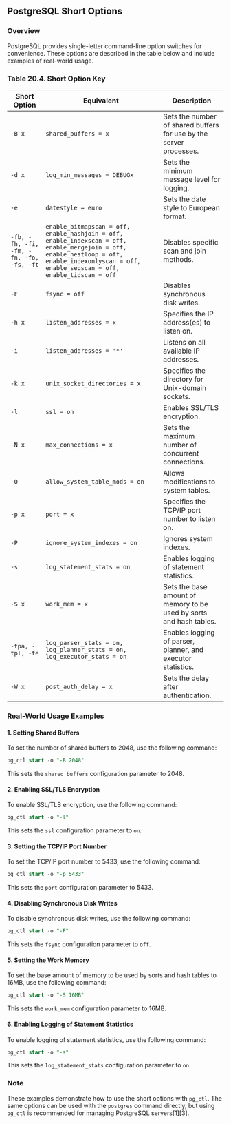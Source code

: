 ## PostgreSQL Short Options

### Overview

PostgreSQL provides single-letter command-line option switches for convenience. These options are described in the table below and include examples of real-world usage.

### Table 20.4. Short Option Key

| Short Option                             | Equivalent                                                                                                                                                                                      | Description                                                         |
| ---------------------------------------- | ----------------------------------------------------------------------------------------------------------------------------------------------------------------------------------------------- | ------------------------------------------------------------------- |
| `-B x`                                   | `shared_buffers = x`                                                                                                                                                                            | Sets the number of shared buffers for use by the server processes.  |
| `-d x`                                   | `log_min_messages = DEBUGx`                                                                                                                                                                     | Sets the minimum message level for logging.                         |
| `-e`                                     | `datestyle = euro`                                                                                                                                                                              | Sets the date style to European format.                             |
| `-fb, -fh, -fi, -fm, -fn, -fo, -fs, -ft` | `enable_bitmapscan = off, enable_hashjoin = off, enable_indexscan = off, enable_mergejoin = off, enable_nestloop = off, enable_indexonlyscan = off, enable_seqscan = off, enable_tidscan = off` | Disables specific scan and join methods.                            |
| `-F`                                     | `fsync = off`                                                                                                                                                                                   | Disables synchronous disk writes.                                   |
| `-h x`                                   | `listen_addresses = x`                                                                                                                                                                          | Specifies the IP address(es) to listen on.                          |
| `-i`                                     | `listen_addresses = '*'`                                                                                                                                                                        | Listens on all available IP addresses.                              |
| `-k x`                                   | `unix_socket_directories = x`                                                                                                                                                                   | Specifies the directory for Unix-domain sockets.                    |
| `-l`                                     | `ssl = on`                                                                                                                                                                                      | Enables SSL/TLS encryption.                                         |
| `-N x`                                   | `max_connections = x`                                                                                                                                                                           | Sets the maximum number of concurrent connections.                  |
| `-O`                                     | `allow_system_table_mods = on`                                                                                                                                                                  | Allows modifications to system tables.                              |
| `-p x`                                   | `port = x`                                                                                                                                                                                      | Specifies the TCP/IP port number to listen on.                      |
| `-P`                                     | `ignore_system_indexes = on`                                                                                                                                                                    | Ignores system indexes.                                             |
| `-s`                                     | `log_statement_stats = on`                                                                                                                                                                      | Enables logging of statement statistics.                            |
| `-S x`                                   | `work_mem = x`                                                                                                                                                                                  | Sets the base amount of memory to be used by sorts and hash tables. |
| `-tpa, -tpl, -te`                        | `log_parser_stats = on, log_planner_stats = on, log_executor_stats = on`                                                                                                                        | Enables logging of parser, planner, and executor statistics.        |
| `-W x`                                   | `post_auth_delay = x`                                                                                                                                                                           | Sets the delay after authentication.                                |

### Real-World Usage Examples

#### 1. Setting Shared Buffers

To set the number of shared buffers to 2048, use the following command:

```sql
pg_ctl start -o "-B 2048"
```

This sets the `shared_buffers` configuration parameter to 2048.

#### 2. Enabling SSL/TLS Encryption

To enable SSL/TLS encryption, use the following command:

```sql
pg_ctl start -o "-l"
```

This sets the `ssl` configuration parameter to `on`.

#### 3. Setting the TCP/IP Port Number

To set the TCP/IP port number to 5433, use the following command:

```sql
pg_ctl start -o "-p 5433"
```

This sets the `port` configuration parameter to 5433.

#### 4. Disabling Synchronous Disk Writes

To disable synchronous disk writes, use the following command:

```sql
pg_ctl start -o "-F"
```

This sets the `fsync` configuration parameter to `off`.

#### 5. Setting the Work Memory

To set the base amount of memory to be used by sorts and hash tables to 16MB, use the following command:

```sql
pg_ctl start -o "-S 16MB"
```

This sets the `work_mem` configuration parameter to 16MB.

#### 6. Enabling Logging of Statement Statistics

To enable logging of statement statistics, use the following command:

```sql
pg_ctl start -o "-s"
```

This sets the `log_statement_stats` configuration parameter to `on`.

### Note

These examples demonstrate how to use the short options with `pg_ctl`. The same options can be used with the `postgres` command directly, but using `pg_ctl` is recommended for managing PostgreSQL servers[1][3].
